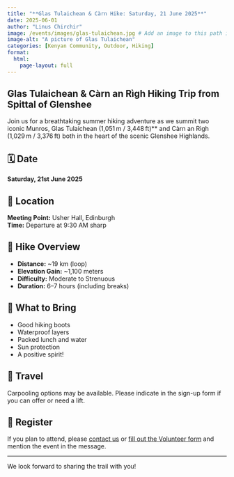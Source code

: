 ```yaml
---
title: "**Glas Tulaichean & Càrn Hike: Saturday, 21 June 2025**"
date: 2025-06-01
author: "Linus Chirchir"
image: /events/images/glas-tulaichean.jpg # Add an image to this path if available
image-alt: "A picture of Glas Tulaichean"
categories: [Kenyan Community, Outdoor, Hiking]
format:
  html:
    page-layout: full
---
```


## Glas Tulaichean & Càrn an Rìgh Hiking Trip from Spittal of Glenshee

Join us for a breathtaking summer hiking adventure as we summit two iconic Munros, Glas Tulaichean (1,051 m / 3,448 ft)** and Càrn an Rìgh (1,029 m / 3,376 ft) both in the heart of the scenic Glenshee Highlands.

## 🗓️ Date
**Saturday, 21st June 2025**

## 📍 Location
**Meeting Point:** Usher Hall, Edinburgh  
**Time:** Departure at 9:30 AM sharp

## 🥾 Hike Overview

- **Distance:** ~19 km (loop)
- **Elevation Gain:** ~1,100 meters
- **Difficulty:** Moderate to Strenuous
- **Duration:** 6–7 hours (including breaks)

## 🎒 What to Bring

- Good hiking boots
- Waterproof layers
- Packed lunch and water
- Sun protection
- A positive spirit!

## 🚗 Travel
Carpooling options may be available. Please indicate in the sign-up form if you can offer or need a lift.

## 📝 Register

If you plan to attend, please [contact us](mailto:info@kenyancommunityinscotland.uk) or [fill out the Volunteer form](../volunteer.qmd) and mention the event in the message.

---

We look forward to sharing the trail with you!
